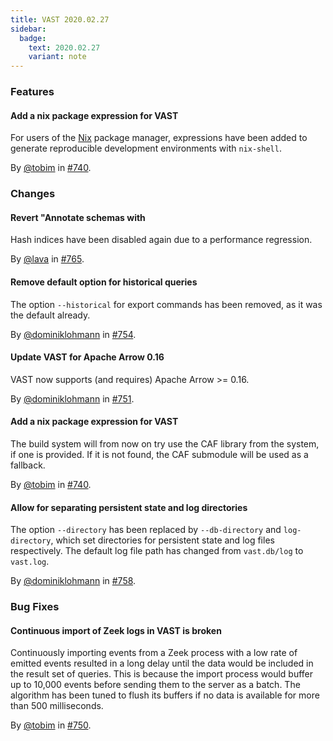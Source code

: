 ```yaml
---
title: VAST 2020.02.27
sidebar:
  badge:
    text: 2020.02.27
    variant: note
---
```


### Features

#### Add a nix package expression for VAST

For users of the [Nix](https://nixos.org/nix/) package manager, expressions have
been added to generate reproducible development environments with `nix-shell`.

By [@tobim](https://github.com/tobim) in [#740](https://github.com/tenzir/tenzir/pull/740).

### Changes

#### Revert "Annotate schemas with

Hash indices have been disabled again due to a performance regression.

By [@lava](https://github.com/lava) in [#765](https://github.com/tenzir/tenzir/pull/765).

#### Remove default option for historical queries

The option `--historical` for export commands has been removed, as it was the
 default already.

By [@dominiklohmann](https://github.com/dominiklohmann) in [#754](https://github.com/tenzir/tenzir/pull/754).

#### Update VAST for Apache Arrow 0.16

VAST now supports (and requires) Apache Arrow >= 0.16.

By [@dominiklohmann](https://github.com/dominiklohmann) in [#751](https://github.com/tenzir/tenzir/pull/751).

#### Add a nix package expression for VAST

The build system will from now on try use the CAF library from the system, if
one is provided. If it is not found, the CAF submodule will be used as a
fallback.

By [@tobim](https://github.com/tobim) in [#740](https://github.com/tenzir/tenzir/pull/740).

#### Allow for separating persistent state and log directories

The option `--directory` has been replaced by `--db-directory` and
`log-directory`, which set directories for persistent state and log files
respectively. The default log file path has changed from `vast.db/log` to
`vast.log`.

By [@dominiklohmann](https://github.com/dominiklohmann) in [#758](https://github.com/tenzir/tenzir/pull/758).

### Bug Fixes

#### Continuous import of Zeek logs in VAST is broken

Continuously importing events from a Zeek process with a low rate of emitted
events resulted in a long delay until the data would be included in the result
set of queries. This is because the import process would buffer up to 10,000
events before sending them to the server as a batch. The algorithm has been
tuned to flush its buffers if no data is available for more than 500
milliseconds.

By [@tobim](https://github.com/tobim) in [#750](https://github.com/tenzir/tenzir/pull/750).
